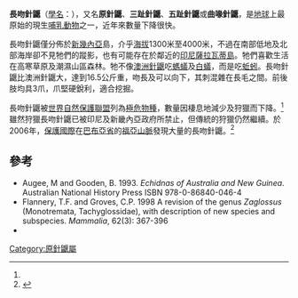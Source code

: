 {{Speciesbox
| name = 長吻針鼴<ref name=msw3>{{MSW3 Monotremata | id = 10300017 | page = 2}}</ref>
| image = Long-beakedEchidna.jpg
| status = CR
| status_ref = <ref name=IUCN>{{cite journal | authors = Leary, T., Seri, L., Flannery, T., Wright, D., Hamilton, S., Helgen, K., Singadan, R., Menzies, J., Allison, A., James, R., Aplin, K., Salas, L. & Dickman, C. | title = ''Zaglossus bruijnii'' | journal = [[IUCN_Red_List_of_Threatened_Species|IUCN Red List of Threatened Species]] | volume= 2016| page = e.T23179A21964204 | year = 2016| doi = 10.2305/IUCN.UK.2016-2.RLTS.T23179A21964204.en }}</ref>
| status_system = IUCN3.1
| genus = Zaglossus
| species = bruijnii
| authority = ([[Wilhelm_Peters|Peters]] and [[Giacomo_Doria|Doria]], 1876)
| range_map = Western Long-beaked Echidna area.png
| range_map_caption = 物種分佈圖<br/>(綠色— 分佈範圍；橙色：可能已絕跡)
| synonyms = ''Zaglossus bruijni'' <small>(Peters & Doria, 1876) [orth. error]</small> 
}}
'''長吻針鼴'''（[[學名|學名]]：''{{lang|la|Zaglossus bruijnii}}''），又名'''原針鼴'''、'''三趾針鼴'''、'''五趾針鼴'''或'''曲喙針鼴'''，是[[地球|地球]]上最原始的現生[[哺乳動物|哺乳動物]]之一，近年來數量下降很快。

長吻針鼴僅分佈於[[新幾內亞|新幾內亞]]島，介乎[[海拔|海拔]]1300米至4000米，不過在南部低地及北部海岸卻不見牠們的蹤影，也有可能存在於鄰近的[[印尼|印尼]][[薩拉瓦蒂島|薩拉瓦蒂島]]。牠們喜歡生活在高寒草原及潮濕山區森林。牠不像[[澳洲針鼴|澳洲針鼴]]吃[[螞蟻|螞蟻]]及[[白蟻|白蟻]]，而是吃[[蚯蚓|蚯蚓]]。長吻針鼴比澳洲針鼴大，達到16.5公斤重，吻長及可以向下，其刺混雜在長毛之間。前後肢均具3爪，爪堅硬銳利，適合挖掘。

長吻針鼴被[[世界自然保護聯盟|世界自然保護聯盟]]列為[[極危物種|極危物種]]，數量因棲息地減少及狩獵而下降。<ref name=IUCN/>雖然狩獵長吻針鼴已被印尼及新畿內亞政府所禁止，但傳統的狩獵仍然繼續。於2006年，[[保護國際|保護國際]]在[[巴布亞省|巴布亞省]]的[[福亞山脈|福亞山脈]]發現大量的長吻針鼴。<ref name=ci2006>{{Cite news en|author=MSNBC staff and news service reports|title='Lost World' of wildlife found in Indonesia|url=http://www.msnbc.msn.com/id/11114156/|date=2006-02-10|work=MSNBC|accessdate=2008-01-22|archive-date=2012-10-25|archive-url=https://web.archive.org/web/20121025133847/http://www.msnbc.msn.com/id/11114156|dead-url=no}}</ref>

==參考==
{{reflist}}
*Augee, M and Gooden, B. 1993. ''Echidnas of Australia and New Guinea''. Australian National History Press ISBN 978-0-86840-046-4 
*Flannery, T.F. and Groves, C.P. 1998 A revision of the genus ''Zaglossus'' (Monotremata, Tachyglossidae), with description of new species and subspecies. ''Mammalia'', 62(3): 367-396
* {{MSW3 Groves|pages=2}}
{{Monotremata}}
{{Commons category|Zaglossus bruijni}}
{{Taxonbar|from=Q635949}}

[[Category:原針鼴屬|Category:原針鼴屬]]